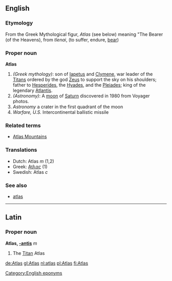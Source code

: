 ==English==
===Etymology===
From the Greek Mythological figur, ''Atlas'' (see below) meaning "The Bearer (of the Heavens), from ''tlenai'', (to suffer, endure, [[bear]])

=== Proper noun ===
'''Atlas'''

#''(Greek mythology)'': son of [[Iapetus]] and [[Clymene]], war leader of the [[Titan]]s ordered by the god [[Zeus]] to support the sky on his shoulders; father to [[Hesperides]], the [[Hyades]], and the [[Pleiades]]; king of the legendary [[Atlantis]].
#''(Astronomy)'': A [[moon]] of [[Saturn]] discovered in 1980 from Voyager photos.
#  ''Astronomy''  a crater in the first quadrant of the moon
# ''Warfare, U.S.'' Intercontinental ballistic missile

===Related terms===
*[[Atlas Mountains]]

===Translations===
*Dutch: Atlas ''m'' (1,2)
*Greek: [[Ατλας]] (1)
*Swedish: Atlas ''c''

===See also===
*[[atlas]]

----

==Latin==
===Proper noun===
'''Atlas, [[Wiktionary Appendix:Latin third declension|-antis]]''' ''m''

#The [[Titan]] Atlas

[[Category:English eponyms]]
[[de:Atlas]]
[[gl:Atlas]]
[[nl:atlas]]
[[pl:Atlas]]
[[fi:Atlas]]